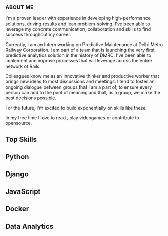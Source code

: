 ### ABOUT ME

I'm a proven leader with experience in developing high-performance solutions, driving results and lean problem-solving.
 I've been able to leverage my concrete communication, collaboration and skills to find success throughout my career.

Currently, I am an Intern working on Predictive Maintenance at   Delhi Metro Railway Corporation. I am part of a team that is launching the very first predictive analytics solution in the history of DMRC.
I've been able to implement and improve processes that will leverage across the entire network of Rails.

Colleagues know me as an innovative thinker and productive worker that brings new ideas to most discussions and meetings. I tend to foster an ongoing dialogue between groups that I am a part of, to ensure every person can add to the pool of meaning and that, as a group, we make the best decisions possible.

For the future, I'm excited to build exponentially on skills like these.

In my free time I love to read , play videogames or contribute to opensource.


## Top Skills 

## Python
## Django
## JavaScript
## Docker
## Data Analytics

